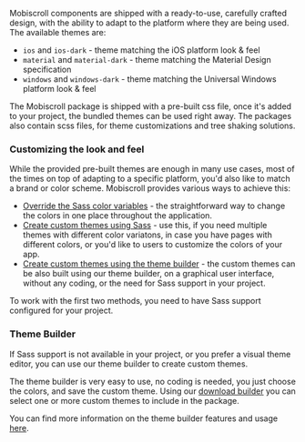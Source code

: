 Mobiscroll components are shipped with a ready-to-use, carefully crafted design, with the ability to adapt to the platform where they are being used. The available themes are:

- `ios` and `ios-dark` - theme matching the iOS platform look & feel
- `material` and `material-dark` - theme matching the Material Design specification
- `windows` and `windows-dark` - theme matching the Universal Windows platform look & feel

The Mobiscroll package is shipped with a pre-built css file, once it's added to your project, the bundled themes can be used right away. The packages also contain scss files, for theme customizations and tree shaking solutions.

### Customizing the look and feel

While the provided pre-built themes are enough in many use cases, most of the times on top of adapting to a specific platform, you'd also like to match a brand or color scheme. Mobiscroll provides various ways to achieve this:

- [Override the Sass color variables](./sass-variables) - the straightforward way to change the colors in one place throughout the application.
- [Create custom themes using Sass](./sass-themes) - use this, if you need multiple themes with different color variatons, in case you have pages with different colors, or you'd like to users to customize the colors of your app.
- [Create custom themes using the theme builder](#theme-builder) - the custom themes can be also built using our theme builder, on a graphical user interface, without any coding, or the need for Sass support in your project.

To work with the first two methods, you need to have Sass support configured for your project.

### Theme Builder

If Sass support is not available in your project, or you prefer a visual theme editor, you can use our theme builder to create custom themes.

The theme builder is very easy to use, no coding is needed, you just choose the colors, and save the custom theme. Using our [download builder](https://download.mobiscroll.com) you can select one or more custom themes to include in the package.

You can find more information on the theme builder features and usage [here](http://help.mobiscroll.com/mobiscroll-products-and-tools/theme-builder).
